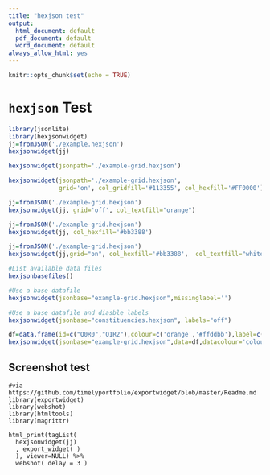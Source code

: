 ```yaml
---
title: "hexjson test"
output:
  html_document: default
  pdf_document: default
  word_document: default
always_allow_html: yes
---
```


```r
knitr::opts_chunk$set(echo = TRUE)
```

# `hexjson` Test

```r
library(jsonlite)
library(hexjsonwidget)
jj=fromJSON('./example.hexjson')
hexjsonwidget(jj)
```

```r
hexjsonwidget(jsonpath='./example-grid.hexjson')
```

```r
hexjsonwidget(jsonpath='./example-grid.hexjson', 
              grid='on', col_gridfill='#113355', col_hexfill='#FF0000')
```

```r
jj=fromJSON('./example-grid.hexjson')
hexjsonwidget(jj, grid='off', col_textfill="orange")
```

```r
jj=fromJSON('./example-grid.hexjson')
hexjsonwidget(jj, col_hexfill='#bb3388')
```

```r
jj=fromJSON('./example-grid.hexjson')
hexjsonwidget(jj,grid="on", col_hexfill='#bb3388',  col_textfill="white")
```


```r
#List available data files
hexjsonbasefiles()
```

```r
#Use a base datafile
hexjsonwidget(jsonbase="example-grid.hexjson",missinglabel='')
```

```r
#Use a base datafile and diasble labels
hexjsonwidget(jsonbase="constituencies.hexjson", labels="off")
```


```r
df=data.frame(id=c("Q0R0","Q1R2"),colour=c('orange','#ffddbb'),label=c('','test a'))
hexjsonwidget(jsonbase="example-grid.hexjson",data=df,datacolour='colour')
```

## Screenshot test


```
#via https://github.com/timelyportfolio/exportwidget/blob/master/Readme.md
library(exportwidget)
library(webshot)
library(htmltools)
library(magrittr)

html_print(tagList(
  hexjsonwidget(jj)
  , export_widget( )
  ), viewer=NULL) %>%
  webshot( delay = 3 )
```

